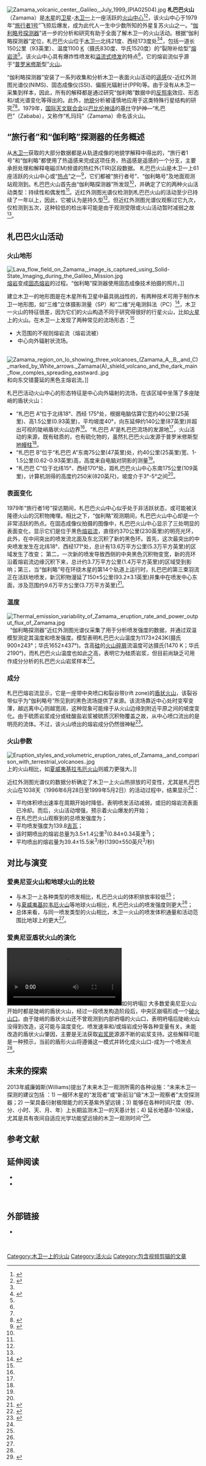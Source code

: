 {{Use dmy dates|date=May 2015}}
[[File:Zamama_volcanic_center,_Galileo,_July_1999_(PIA02504).jpg|thumb]]
'''札巴巴火山''' （Zamama）是[[木星|木星]]的[[卫星|卫星]]-[[木卫一|木卫一]]上一座活跃的[[火山作用|火山中心]]<ref name="Davies 1997">{{cite journal |title=Temperature and area constraints of the South Volund volcano on Io from the NIMS and SSI instruments during the Galileo G1 orbit |journal=Geophysical Research Letters |first1=Ashley Gerald |last1=Davies |first2=Alfred S. |last2=McEwen |first3=Rosaly M. C. |last3=Lopes-Gautier |first4=Laszlo |last4=Keszthelyi |first5=Robert W. |last5=Carlson |first6=William D. |last6=Smythe |display-authors=5 |volume=24 |issue=20 |pages=2447–2450 |date=October 1997 |doi=10.1029/97GL02310 |bibcode=1997GeoRL..24.2447D}}</ref><ref name="McEwen 1997">{{cite journal |title=High-temperature hot spots on Io as seen by the Galileo Solid State Imaging (SSI) experiment |journal=Geophysical Research Letters |first1=Alfred S. |last1=McEwen |first2=Damon P. |last2=Simonelli |first3=David R. |last3=Senske |first4=Kenneth P. |last4=Klaasen |first5=Laszlo |last5=Keszthelyi |first6=Torrence V. |last6=Johnson |first7=Paul E. |last7=Geissler |first8=Michael H. |last8=Carr |first9=Michael J. S. |last9=Belton |display-authors=5 |volume=24 |issue=20 |pages=2443–2446 |date=October 1997 |doi=10.1029/97GL01956 |bibcode=1997GeoRL..24.2443M}}</ref>，该火山中心于1979年“[[旅行者1号|旅行者1号]]”飞掠后爆发，成为此代人一生中少数所知的外星复苏火山之一。“[[伽利略号探测器|伽利略号探测器]]”进一步的分析和研究有助于全面了解木卫一的火山活动。根据“伽利略探测器”定位，札巴巴火山位于[[木卫一|木卫一]]北纬21度、西经173度处<ref name="Davies 1997" /><ref name="davies 2007">{{cite book |title=Volcanism on Io: A Comparison with Earth |publisher=[[Cambridge_University_Press|Cambridge University Press]] |last1=Davies |first1=Ashley Gerard |date=2007 |isbn=978-0-521-85003-2 |bibcode=2007vice.book.....D}}</ref>，包括一道长150公里（93英里）、温度1100 [[开尔文|K]]（摄氏830度、华氏1520度）的“裂隙补给型”[[熔岩流|熔岩流]]<ref name="Davies 1997" />。该火山中心具有爆炸性喷发和[[溢流式喷发|溢流式喷发]]的特点<ref name="Schenk et al. 2004" />，它的熔岩流似乎源于“[[普罗米修斯火山|普罗米修斯]]型”[[火山|火山]]。

“伽利略探测器”安装了一系列收集和分析木卫一表面火山活动的[[遥感|遥感]]仪-近红外测图光谱仪(NIMS)、固态成像仪(SSI)、偏振光辐射计(PPR)等。由于没有从木卫一采集到样本，因此，所有的解释都是通过研究“伽利略”数据中的[[反照率|反照率]]效应、形态和/或光谱变化等得出的。此外，[[地貌学|地貌]]分析被谨慎地应用于这类特殊行星结构的研究<ref name="Davies 1997" /><ref name="Ennis 2005">{{cite conference |url=https://ntrs.nasa.gov/search.jsp?R=20050166890 |title=Thermal Emission Variability of Zamama, Culann and Tupan on Io Using Galileo Near-Infrared Mapping Spectrometer (NIMS) Data |conference=36th Annual Lunar and Planetary Science Conference. 14–18 March 2005. League City, Texas. |last1=Ennis |last2=M. E. |last3=Davies |first3=A. G. |at=1474 |date=March 2005 |bibcode=2005LPI....36.1474E |access-date=2020-10-22 |archive-date=2020-10-26 |archive-url=https://web.archive.org/web/20201026060658/https://ntrs.nasa.gov/search.jsp?R=20050166890 |dead-url=no }}</ref>。1979年，[[国际天文联合会|国际天文联合会]]以[[巴比伦神话|巴比伦神话]]的[[基什|基什]]守护神—“札巴巴”（Zababa），又称作“札玛玛”（Zamama）命名该火山。
==“旅行者”和“伽利略”探测器的任务概述==
从[[木卫一|木卫一]]获取的大部分数据都是从轨道成像的地貌学解释中得出的，“旅行者1号”和“伽利略”都使用了热遥感来完成这项任务，热遥感是遥感的一个分支，主要承担处理和解释电磁(EM)频谱的热红外(TIR)区段数据。 札巴巴火山是木卫一上61座活跃的火山中心或“[[热点_(地质学) |热点]]”之一<ref name="Lopes-Gautier 1999">{{cite journal |title=Active Volcanism on Io: Global Distribution and Variations in Activity |journal=Icarus |first1=Rosaly |last1=Lopes-Gautier |first2=Alfred S. |last2=McEwen |first3=William B. |last3=Smythe |first4=P. E. |last4=Geissler |first5=L. |last5=Kamp |first6=A. G. |last6=Davies |first7=J. R. |last7=Spencer |first8=L. |last8=Keszthelyi |first9=R. |last9=Carlson |first10=F. E. |last10=Leader |first11=R. |last11=Mehlman |first12=L. |last12=Soderblom |display-authors=5 |volume=140 |issue=2 |pages=243–264 |date=August 1999 |doi=10.1006/icar.1999.6129 |bibcode=1999Icar..140..243L}}</ref>，它们都被“旅行者号”、“伽利略号”及地面观测站观测到。札巴巴火山首先由“伽利略探测器”所发现<ref name="Lopes-Gautier 1999" />，并确定了它的两种火山活动类型：持续性和偶发性<ref name="Lopes-Gautier 1999" />。近红外测图光谱仪检测到札巴巴火山的活动至少已持续了一年以上，因此，它被认为是持久型<ref name="Lopes-Gautier 1999" />。但近红外测图光谱仪观察过它九次，仅检测到五次，这种较低的检出率可能是由于观测受限或火山活动暂时减弱之故<ref name="Lopes-Gautier 1999" />。

==札巴巴火山活动==
===火山地形===
[[File:Lava_flow_field_on_Zamama,_image_is_captured_using_Solid-State_Imaging_during_the_Galileo_Mission.jpg|thumb]][[熔岩|熔岩]]变成[[固态|固态]][[熔岩|熔岩]]的过程。“伽利略”探测器使用固态成像技术拍摄的照片。]]

建立木卫一的地形图是在木星所有卫星中最具挑战性的，有两种技术可用于制作木卫一地形图，如“三维”立体摄影测量（SP）和“二维”光电测斜法（PC）<ref name="Schenk et al. 2004">{{cite journal |title=Shield volcano topography and the rheology of lava flows on Io |journal=Icarus |last1=Schenk |first1=P. M. |last2=Wilson |first2=R. R. |last3=Davies |first3=A. G. |volume=169 |issue=1 |pages=98–110 |date=May 2004 |doi=10.1016/j.icarus.2004.01.015 |bibcode=2004Icar..169...98S}}</ref>，木卫一火山的特征很差，因为它们的火山构造不同于研究得很好的行星火山，比如[[火星|火星]]上的火山。在木卫一上发现了两种常见的流场形态：<ref name="Schenk et al. 2004" />
* 大范围的不规则熔岩流（熔岩流被）
* 中心向外辐射状流场。
 
[[File:Zamama_region_on_Io_showing_three_volcanoes_(Zamama_A,_B,_and_C)_marked_by_White_arrows._Zamama(A)_shield_volcano_and_the_dark_main_flow_comples_spreading_eastward..jpg|thumb]]和向东交错蔓延的黑色主熔岩流。]]

札巴巴活动火山中心的形态特征是中心向外辐射的流场，在该区域中坐落了多座陡峭的盾状火山：
*“札巴巴 A”位于北纬18°、西经 175°处，根据电脑估算它宽约40公里(25英里)、高1.5公里(0.93英里)，平均坡度40°，向东延伸约140公里(87英里)并超出可视的陡峭盾状火山边界<ref name="Schenk et al. 2004" />。“札巴巴 A”是札巴巴流场的发源地<ref name="Keszthelyi 2001a" />，火山活动的来源，既有硅质的，也有硫化物的，虽然扎巴巴火山发源于普罗米修斯型[[地函热柱|地幔柱]]<ref name="Keszthelyi 2001a" />。
*“札巴巴 B”位于“札巴巴 A”东南75公里(47英里)处，约40公里(25英里)宽、1-1.5公里(0.62-0.93英里)高，高度来自电脑对阴影的测量<ref name="Schenk et al. 2004" />。
*“札巴巴 C”位于北纬15°、西经170°处，距札巴巴火山中心东南175公里(109英里)，计算机测得的高度约250米(820英尺)，坡度介于3°-5°之间<ref name="Schenk et al. 2004" />。

===表面变化===
1979年“旅行者1号”探访期间，札巴巴火山中心似乎处于非活跃状态，或可能被沃隆德火山的沉积物掩埋。相比之下，“伽利略”观测期间，札巴巴火山中心却是一个非常活跃的热点。在固态成像仪拍摄的图像中，札巴巴火山中心显示了三处明显的表面变化，显示它们是位于黑色[[熔岩流|熔岩流]]，直径约370公里(230英里)的明亮光环，此外，在中间突出的喷发流北面及东北沉积了新的黑色环。首先，这次最突出的中央喷发发生在北纬18°、西经171°处，总计有13.6万平方公里(5.3万平方英里)的区域发生了改变； 第二，一次新的喷发导致西侧的中央黑色沉积物变宽，新的亮环沿着熔岩流边缘沉积下来，总计约3.7万平方公里(1.4万平方英里)的区域受到影响；第三，当“伽利略”号在环绕木星的第14个轨道上运行时，扎巴巴的第三束羽流正在活跃地喷发，新沉积物漫延了150±5公里(93.2±3.1英里)并集中在喷发中心东面，涉及范围约9.6万平方公里(3.7万平方英里)<ref name="Geissler 2004a">{{cite journal |title=Surface changes on Io during the Galileo mission |journal=Icarus |first1=Paul |last1=Geissler |first2=Alfred |last2=McEwen |first3=Cynthia |last3=Phillips |first4=Laszlo |last4=Keszthelyi |first5=John |last5=Spencer |volume=169 |issue=1 |pages=29–64 |date=May 2004 |doi=10.1016/j.icarus.2003.09.024 |bibcode=2004Icar..169...29G |url=https://zenodo.org/record/1259015 |access-date=2020-10-22 |archive-date=2020-10-18 |archive-url=https://web.archive.org/web/20201018151050/https://zenodo.org/record/1259015 |dead-url=no }}</ref>。
===温度===
[[File:Thermal_emission_variability_of_Zamama,_eruption_rate_and_power_output_flux_of_Zamama.jpg|thumb]]
 
“伽利略探测器”近红外测图光谱仪采集了用于分析喷发强度的数据，并通过双温模型测定其温度和喷发强度。模型表明札巴巴火山温度为1173±243K(摄氏900±243°；华氏1652±437°)。含高[[硅|硅]]的[[火山碎屑岩|火山碎屑]]流温度可达摄氏(1470 K；华氏2190°)，而札巴巴火山温度也如此之高，表明它为硅质岩浆，但目前尚缺乏可用作成分分析的扎巴巴火山岩浆样本<ref name="Davies 2003b">{{cite journal |title=Volcanism on Io: Estimation of eruption parameters from Galileo NIMS data |journal=Journal of Geophysical Research |first=Ashley Gerard |last=Davies |volume=108 |issue=E9 |pages=5106–5120 |date=September 2003 |doi=10.1029/2001JE001509 |bibcode=2003JGRE..108.5106D}}</ref>。
===成分===
札巴巴熔岩流显示，它是一座带中央喷口和裂谷带(rift zone)的[[盾状火山|盾状火山]]，该裂谷带似乎为“伽利略号”所见到的黑色流场提供了来源。该流场靠近中心处时变窄变薄，越远离中心则越宽阔，这种现象可能缘于从火山边缘到附近平原之间的坡度变化。由于硫质岩浆成分或硅酸盐岩浆被硫质沉积物覆盖之故，从中心喷口流出的是明亮的流体。不过，该火山喷出的熔岩成分仍然很神秘<ref name="Keszthelyi 2001a">{{cite journal |title=Imaging of volcanic activity on Jupiter's moon Io by Galileo during the Galileo Europa Mission and the Galileo Millennium Mission |journal=Journal of Geophysical Research |first1=L. |last1=Keszthelyi |first2=A. S. |last2=McEwen |first3=C. B. |last3=Phillips |first4=M. |last4=Milazzo |first5=P. |last5=Geissler |first6=E. P. |last6=Turtle |first7=J. |last7=Radebaugh |first8=D. A. |last8=Williams |first9=D. P. |last9=Simonelli |first10=H. H. |last10=Breneman |first11=K. P. |last11=Klaasen |first12=G. |last12=Levanas |first13=T. |last13=Denk |display-authors=5 |volume=106 |issue=E12 |pages=33025–33052 |date=December 2001 |doi=10.1029/2000JE001383 |bibcode=2001JGR...10633025K}}</ref>。
===火山参数===
[[File:Eruption_styles_and_volumetric_eruption_rates_of_Zamama,_and_comparison_with_terrestrial_volcanoes..jpg|thumb]]上的火山相比，如[[夏威夷|夏威夷]][[基拉韦厄火山|基拉韦厄火山]]则威力更强大。]]

近红外测图光谱仪的数据分析确定了木卫一上火山热排放的可变性，尤其是札巴巴火山在1038天（1996年6月28日至1999年5月2日）的活动过程中，结果显示<ref name="Ennis 2005" />：
* 平均体积喷出速率在周期开始时降低，表明喷发活动减弱，或旧的熔岩流表面已冷却。而后，火山活动增强，预示着火山爆发的开始；
* 在札巴巴火山观察到的总喷发强度为{{val|1.25|e=19|ul=焦耳}}；
* 平均喷发强度为139.8[[瓦特#量级|吉瓦]]；
* 该时期喷出的熔岩总量为3.5±1.4公里<sup>3</sup>(0.84±0.34英里<sup>3</sup>)；
* 平均喷出的熔岩量为39.4±15.5米<sup>3</sup>/秒(1390±550英尺<sup>3</sup>/秒)

==对比与演变==
===爱奥尼亚火山和地球火山的比较===
* 与木卫一上各种类型的喷发相比，札巴巴火山的体积排放率较低<ref name="Ennis 2005" />；
* 与[[夏威夷|夏威夷]][[基拉韦厄火山|基拉韦厄火山]]等地球火山相比，札巴巴火山的喷发强度则更大<ref name="Ennis 2005" />；
* 总体来看，与同一喷发类型的火山相比，木卫一火山的喷发体积通量和活动范围比地球上的更大<ref name="Ennis 2005" />。
===爱奥尼亚盾状火山的演化===
[[File:Caldera_Demonstration_Model_webmd.webm|thumb]]如何坍塌]]
大多数爱奥尼亚火山开始时都是陡峭的盾状火山，经过一段喷发构造阶段后，中央区崩塌形成一个[[破火山口|破火山口]]。由于陡峭的盾状火山还不曾观测到内部坍塌的火山口，表明坍塌后陡峭火山没得到改造，这可能与温度变化、喷发速率和/或熔岩成分等各种变量有关。未能改造的盾状火山肇因，主要是无法获取[[岩浆房|岩浆房]]源源不断的岩浆支持。这些解释可能是一种预示，当前的盾形火山将遵循这一模式并转化成火山口-成为一个喷发点<ref name="Schenk et al. 2004" />。

==未来的探索==
2013年威廉姆斯(Williams)提出了未来木卫一观测所需的各种设施：“未来木卫一探测的建议包括 ：1) 一艘环木星的“发现者”或“新前沿”级“木卫一观察者”太空探测器；2) 一架具备衍射极限能力的天基紫外望远镜；3) 能够在各种时间尺度（秒、分、小时、天、月、年）上长期监测木卫一的天基计划；4) 延长地基8-10米级，尤其是具有夜间自适应光学功能望远镜的木卫一观测时间”<ref name="Williams2013">{{cite conference |url=https://gsa.confex.com/gsa/2013AM/webprogram/Paper228780.html |title=The Future of Io Exploration |conference=Geological Society of America 125th Anniversary Annual Meeting & Expo. 27–30 October 2013. Denver, Colorado. |first=David A. |last=Williams |date=2013 |id=Paper No. 305-6 |access-date=2020-10-22 |archive-date=2020-10-25 |archive-url=https://web.archive.org/web/20201025024451/https://gsa.confex.com/gsa/2013AM/webprogram/Paper228780.html |dead-url=no }}</ref>。
 

==参考文献==
{{reflist}}
==延伸阅读==
* {{cite journal |title=The Zamama–Thor region of Io: Insights from a synthesis of mapping, topography, and Galileo spacecraft data |journal=Icarus |first1=David A. |last1=Williams |first2=Laszlo P. |last2=Keszthelyi |first3=Paul M. |last3=Schenk |first4=Moses P. |last4=Milazzo |first5=Rosaly M. C. |last5=Lopes |first6=Julie A. |last6=Rathbun |first7=Ronald |last7=Greeley |display-authors=5 |volume=177 |issue=1 |pages=69–88 |date=September 2005 |doi=10.1016/j.icarus.2005.03.005 |bibcode=2005Icar..177...69W}}
* {{cite journal |title=Silicate Cooling Model Fits to Galileo NIMS Data of Volcanism on Io |journal=Icarus |first1=Ashley Gerard |last1=Davies |first2=Rosaly |last2=Lopes-Gautier |first3=William D. |last3=Smythe |first4=Robert W. |last4=Carlson |volume=148 |issue=1 |pages=211–225 |date=November 2000 |doi=10.1006/icar.2000.6486 |bibcode=2000Icar..148..211D}}
 

==外部链接==
* {{commons category-inline|Zamama (volcano)}}
 
{{Io}}
 
[[Category:木卫一上的火山|Category:木卫一上的火山]]
[[Category:活火山|Category:活火山]]
[[Category:包含视频剪辑的文章|Category:包含视频剪辑的文章]]